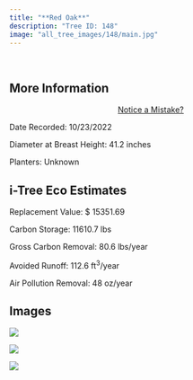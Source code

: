 ```yaml
---
title: "**Red Oak**"
description: "Tree ID: 148"
image: "all_tree_images/148/main.jpg"
---
```


<br>

## **More Information**
::: column-margin
<center><a class="button" href="https://forms.gle/W6f5nwYxrM33hF4f7">Notice a Mistake?</a></center>
:::


Date Recorded:  10/23/2022

Diameter at Breast Height:  41.2  inches

Planters:  Unknown

## **i-Tree Eco Estimates**


 Replacement Value: $ 15351.69

 Carbon Storage:  11610.7  lbs

 Gross Carbon Removal:  80.6  lbs/year

 Avoided Runoff:  112.6  ft<sup>3</sup>/year

 Air Pollution Removal:  48  oz/year

## **Images**


 ![](all_tree_images/148/IMG_6913.jpg)

 ![](all_tree_images/148/IMG_6915.jpg)

 ![](all_tree_images/148/main.jpg)
